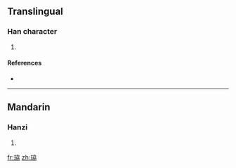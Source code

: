 ==Translingual==

===Han character===
{{Han char|rn=96|rad=玉|as=06|sn=10|four=|canj=一土大尸尸 (MGKSS)}}

# {{defn|Han|sort=玉06}}

====References====
* {{Han ref|kx=0730.140|dkj=20940|dj=1141.240|hdz=21114.060|uh=73D5|ud=29653}}

----

==Mandarin==

===Hanzi===
{{cmn-hanzi|pin=[[lì]] ([[li4]])|wg=li<sup>4</sup>}}

# {{defn|Mandarin|sort=玉06}}

[[fr:珕]]
[[zh:珕]]